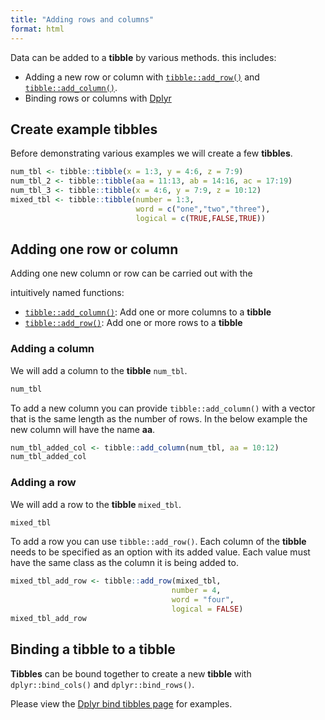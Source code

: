 ```yaml
---
title: "Adding rows and columns"
format: html
---
```


Data can be added to a __tibble__ by various methods. this includes:

- Adding a new row or column with [`tibble::add_row()`](https://tibble.tidyverse.org/reference/add_row.html) and [`tibble::add_column()`](https://tibble.tidyverse.org/reference/add_column.html).
- Binding rows or columns with [Dplyr](/dplyr/bind_tibbles)

## Create example tibbles

Before demonstrating various examples we will create a few __tibbles__.

```r
num_tbl <- tibble::tibble(x = 1:3, y = 4:6, z = 7:9)
num_tbl_2 <- tibble::tibble(aa = 11:13, ab = 14:16, ac = 17:19)
num_tbl_3 <- tibble::tibble(x = 4:6, y = 7:9, z = 10:12)
mixed_tbl <- tibble::tibble(number = 1:3, 
                            word = c("one","two","three"), 
                            logical = c(TRUE,FALSE,TRUE))
```


## Adding one row or column

Adding one new column or row can be carried out with the 

intuitively named functions:

- [`tibble::add_column()`](https://tibble.tidyverse.org/reference/add_column.html): Add one or more columns to a __tibble__
- [`tibble::add_row()`](https://tibble.tidyverse.org/reference/add_row.html): Add one or more rows to a __tibble__



### Adding a column

We will add a column to the __tibble__ `num_tbl`.

```r
num_tbl
```

To add a new column you can provide `tibble::add_column()` with a vector that is the same length as the number of rows.
In the below example the new column will have the name __aa__.

```r
num_tbl_added_col <- tibble::add_column(num_tbl, aa = 10:12)
num_tbl_added_col
```

### Adding a row

We will add a row to the __tibble__ `mixed_tbl`.

```r
mixed_tbl
```

To add a row you can use `tibble::add_row()`.
Each column of the __tibble__ needs to be specified as an option with its added value.
Each value must have the same class as the column it is being added to.

```r
mixed_tbl_add_row <- tibble::add_row(mixed_tbl, 
                                    number = 4,  
                                    word = "four",  
                                    logical = FALSE)
mixed_tbl_add_row
```


## Binding a tibble to a tibble

__Tibbles__ can be bound together to create a new __tibble__ with `dplyr::bind_cols()` and `dplyr::bind_rows()`.

Please view the [Dplyr bind tibbles page](/dplyr/bind_tibbles.qmd) for examples.